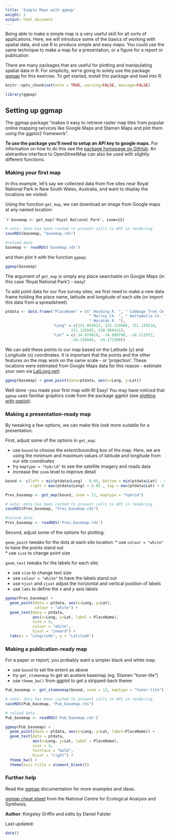 ```yaml
---
title: 'Simple Maps with ggmap'
weight: 2
output: html_document
---
```


Being able to make a simple map is a very useful skill for all sorts of applications. Here, we will introduce some of the basics of working with spatial data, and use R to produce simple and easy maps. You could use the same technique to make a map for a presentation, or a figure for a report or publication. 

There are many packages that are useful for plotting and manipulating spatial data in R. For simplicity, we're going to solely use the package [ggmap](https://cran.r-project.org/web/packages/ggmap/index.html) for this exercise. To get started, install this package and load into R.

```r
knitr::opts_chunk$set(echo = TRUE, warning=FALSE, message=FALSE)
```

```r
library(ggmap)
```
  
## Setting up ggmap 

The ggmap package "makes it easy to retrieve raster map tiles from popular online mapping services like Google Maps and Stamen Maps and plot them using the ggplot2 framework". 

**To use the package you'll need to setup an API key to google maps.** For information on how to do this see the [package homepage on GitHub](https://github.com/dkahle/ggmap). An aletrantive interface to OpenStreetMap can also be used with slightly different functions.

### Making your first map

In this example, let's say we collected data from five sites near Royal National Park in New South Wales, Australia, and want to display the locations we visited. 

Using the function `get_map`, we can download an image from Google maps at any named location:

````r
basemap <- get_map('Royal National Park', zoom=12)
```

```r
# note: data has been cached to prevent calls to API in rendering
saveRDS(basemap, "basemap.rds")
```

```r
#reload data
basemap <- readRDS('basemap.rds')
```

and then plot it with the function `ggmap`: 

```r
ggmap(basemap)
```


The argument of `get_map` is simply any place searchable on Google Maps (in this case 'Royal National Park') - easy!   

To add point data for our five survey sites, we first need to make a new data frame holding the place name, latitude and longitude of each site (or import this data from a spreadsheet).

```r
ptdata <- data.frame("PlaceName" = c(" Hacking R. ", " Cabbage Tree Ck. ", 
                                     " Marley Ck. ", " Wattamolla Ck. ", 
                                     " Waratah R. "), 
                     "Long" = c(151.054823, 151.124566, 151.139216, 
                             151.115645, 150.960431), 
                     "Lat" = c(-34.074918, -34.090796, -34.111972, 
                             -34.136046, -34.172308))                       
```

We can add these points to our map based on the Latitude (y) and Longitude (x) coordinates. It is important that the points and the other features on the map work on the same scale - or 'projection'. These locations were estimated from Google Maps data for this reason - estimate your own via [LatLong.net](http://latlong.net)).

```r
ggmap(basemap) + geom_point(data=ptdata, aes(x=Long, y=Lat))
```


Well done -you made your first map with R! Easy! You may have noticed that `ggmap` uses familiar graphics code from the package ggplot (see [plotting with ggplot](http://environmentalcomputing.net/plotting-with-ggplot/)).  


### Making a presentation-ready map

By tweaking a few options, we can make this look more suitable for a presentation.   

First, adjust some of the options in `get_map`:

* use `bound` to choose the extent/bounding box of the map. Here, we are using the minimum and maximum values of latitude and longitude from our site coordinates 
* try `maptype = "hybrid"` to see the satellite imagery and roads data   
* increase the `zoom` level to improve detail   
  
```r
bound <- c(left = min(ptdata$Long) - 0.05, bottom = min(ptdata$Lat) - 0.05, 
           right = max(ptdata$Long) + 0.05 , top = max(ptdata$Lat) + 0.05)

```

```r
Pres_basemap <- get_map(bound, zoom = 11, maptype = "hybrid")
```

```r
# note: data has been cached to prevent calls to API in rendering
saveRDS(Pres_basemap, "Pres_basemap.rds")
```

```r
#reload data
Pres_basemap <- readRDS('Pres_basemap.rds')
```

Second, adjust some of the options for plotting:

`geom_point` tweaks for the dots at each site location:
* use `colour = "white"` to have the points stand out  
* use `size` to change point size  

`geom_text` tweaks for the labels for each site:  

* use `size` to change text size 
* use `colour = "white"` to have the labels stand out 
* use `hjust` and `vjust` adjust the horizontal and vertical position of labels  
* use `labs` to define the *x* and *y* axis labels  

```r
ggmap(Pres_basemap) + 
  geom_point(data = ptdata, aes(x=Long, y=Lat), 
             colour = "white") +
  geom_text(data = ptdata, 
            aes(x=Long, y=Lat, label = PlaceName),
            size = 4, 
            colour = "white",
            hjust = "inward") +
  labs(x = "Longitude", y = "Latitude")
```


### Making a publication-ready map

For a paper or report, you probably want a simpler black and white map.

* use `bound` to set the extent as above  
* try `get_stamenmap` to get an austere basemap (eg. Stamen "toner-lite")   
* use `theme_bw()` from ggplot to get a stripped-back theme   
  

```r
Pub_basemap <- get_stamenmap(bound, zoom = 13, maptype = "toner-lite")
```

```r
# note: data has been cached to prevent calls to API in rendering
saveRDS(Pub_basemap, "Pub_basemap.rds")
```

```r
# reload data
Pub_basemap <- readRDS('Pub_basemap.rds')
```


```r
ggmap(Pub_basemap) + 
  geom_point(data = ptdata, aes(x=Long, y=Lat, label=PlaceName)) +
  geom_text(data = ptdata, 
            aes(x=Long, y=Lat, label = PlaceName),
            size = 4,
            fontface = "bold",
            hjust = "right") +
  theme_bw() +
  theme(axis.title = element_blank())
```


### Further help

Read the [ggmap](https://cran.r-project.org/web/packages/ggmap/index.html) documentation for more examples and ideas.

[ggmap cheat sheet](https://www.nceas.ucsb.edu/~frazier/RSpatialGuides/ggmap/ggmapCheatsheet.pdf) from the National Centre for Ecological Analysis and Synthesis.


**Author**: Kingsley Griffin and edits by Daniel Falster

Last updated:
```r
date()
```


